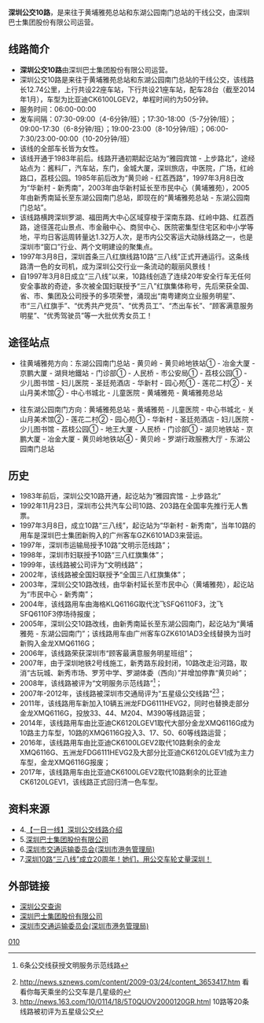{{citecheck|time=2018-01-19T14:09:02+00:00}}
{{Infobox Bus Route
| number=深圳公交10路
| image=[[File:SBG_10_1.jpg|350px]]
| operator=[[深圳巴士集团股份有限公司|深圳巴士集团股份有限公司]] 
| garage=深圳巴士集团股份有限公司公共汽车分公司三八红旗车队
| length=12.74公里
| via=黄贝岭、门诊部、地王大厦、圣廷苑酒店、关山月美术馆、儿童医院 
| time=约50分钟
| start=黄埔雅苑总站
| end=东湖公园南门总站
| level=06:00-00:00
| frequency=07:30-09:00（4-6分钟/班）；<br/>
17:30-18:00（5-7分钟/班）；<br/>
09:00-17:30（6-8分钟/班）；<br/>
19:00-23:00（8-10分钟/班）；<br/>
06:00-7:30/23:00-00:00（10-20分钟/班）
| vehicle=比亚迪客车CK6100LGEV2、CK6120LGEV1
| Fare=无人售票 ¥2
| bgcolor=green
| fontcolor=white
}}
'''深圳公交10路'''，是来往于黄埔雅苑总站和东湖公园南门总站的干线公交，由深圳巴士集团股份有限公司运营。

== 线路简介 ==
*'''深圳公交10路'''由深圳巴士集团股份有限公司运营。
* 深圳公交10路是来往于黄埔雅苑总站和东湖公园南门总站的干线公交，该线路长12.74公里，上行共设22座车站，下行共设21座车站，配车28台（截至2014年1月），车型为比亚迪CK6100LGEV2，单程时间约为50分钟。
* 服务时间：06:00-00:00
* 发车间隔：07:30-09:00（4-6分钟/班）；17:30-18:00（5-7分钟/班）；09:00-17:30（6-8分钟/班）；19:00-23:00（8-10分钟/班）；06:00-7:30/23:00-00:00（10-20分钟/班）
* 该线的全部车长皆为女性。
* 该线开通于1983年前后。线路开通初期起讫站为“雅园宾馆 - 上步路北”，途经站点为：酱料厂，汽车站，东门，金城大厦，深圳旅店，中医院，广场，红岭路口，荔枝公园。1985年前后改为“黄贝岭 - 红荔西路”，1997年3月8日改为“华新村 - 新秀南”，2003年由华新村延长至市民中心（黄埔雅苑），2005年由新秀南延长至东湖公园南门总站，即现在的“黄埔雅苑总站 - 东湖公园南门总站”。
* 该线路横跨深圳罗湖、福田两大中心区域穿梭于深南东路、红岭中路、红荔西路，途径莲花山景点、市金融中心、商贸中心、医院密集型住宅区和中小学等地，平均日客运周转量达1.32万人次，是市内公交客运大动脉线路之一，也是深圳市“窗口”行业、两个文明建设的聚集点。
* 1997年3月8日，深圳首条三八红旗线路10路“三八线”正式开通运行。这条线路清一色的女司机，成为深圳公交行业一条流动的靓丽风景线！
* 自1997年3月8日成立“三八线”以来，10路线创造了连续20年安全行车无任何安全事故的奇迹，多次被全国妇联授予“三八”红旗集体称号，先后荣获全国、省、市、集团及公司授予的多项荣誉，涌现出“南粤建岗立业服务明星”、市“三八红旗手”、“优秀共产党员”、“优秀员工”、“杰出车长”、“顾客满意服务明星”、“优秀驾驶员”等一大批优秀女员工！

==途径站点 ==
*往黄埔雅苑方向：东湖公园南门总站 - 黄贝岭 - 黄贝岭地铁站① - 冶金大厦 - 京鹏大厦 - 湖貝地鐵站 - 门诊部① - 人民桥 - 市公安局① - 荔枝公园① - 少儿图书馆 - 妇儿医院 - 圣廷苑酒店 - 华新村 - 园心苑① - 莲花二村② - 关山月美术馆② - 中心书城北 - 儿童医院 - 黄埔雅苑 - 黄埔雅苑总站

*往东湖公园南门方向：黄埔雅苑总站 - 黄埔雅苑 - 儿童医院 - 中心书城北 - 关山月美术馆② - 莲花二村② - 园心苑① - 华新村 - 圣廷苑酒店 - 妇儿医院 - 少儿图书馆 - 荔枝公园① - 地王大厦 - 人民桥 - 门诊部① - 湖贝地铁站 - 京鹏大厦 - 冶金大厦 - 黄贝岭地铁站④ - 黄贝岭 - 罗湖行政服務大厅 - 东湖公园南门总站

== 历史 ==
* 1983年前后，深圳公交10路开通，起讫站为“雅园宾馆 - 上步路北”
* 1992年11月23日，深圳市公共汽车公司10路、203路在全国率先推行无人售票。
* 1997年3月8日，成立10路“三八线”，起讫站为“华新村 - 新秀南”，当年10路的用车是深圳巴士集团新购入的广州客车GZK6101AD3来营运。
* 1997年，深圳市运输局授予10路“文明示范线路”；
* 1998年，深圳市妇联授予10路“三八红旗集体”；
* 1999年，该线路被公司评为“文明线路”；
* 2002年，该线路被全国妇联授予“全国三八红旗集体”；
* 2003年，深圳公交10路改线，由华新村延长至市民中心（黄埔雅苑），起讫站为“市民中心 - 新秀南”；
* 2004年，该线路用车由海格KLQ6116G取代沈飞SFQ6110F3，沈飞SFQ6110F3停场待报废；
* 2005年，深圳公交10路改线，由新秀南延长至东湖公园南门，起讫站为“黄埔雅苑 - 东湖公园南门”；该线路用车由广州客车GZK6101AD3全线替换为当时新购入金龙XMQ6116G；
* 2006年，该线路荣获深圳市“顾客最满意服务明星班组”；
* 2007年，由于深圳地铁2号线施工，新秀路东段封闭，10路改走沿河路，取消“古玩城、新秀市场、罗芳中学、罗湖体委（西向）”并增加停靠“黄贝岭”；
* 2008年，该线路被评为“文明服务示范线路”<ref>{{cite web |url=http://sztqb.sznews.com/html/2008-08/03/content_284188.htm |title=存档副本 |accessdate=2011年2月5日 |deadurl=yes |archiveurl=https://web.archive.org/web/20090214150508/http://sztqb.sznews.com/html/2008-08/03/content_284188.htm |archivedate=2009年2月14日 |df= }} 6条公交线获授文明服务示范线路</ref>；
* 2007年-2012年，该线路被深圳市交通局评为“五星级公交线路”<ref>http://news.sznews.com/content/2009-03/24/content_3653417.htm {{Wayback|url=http://news.sznews.com/content/2009-03/24/content_3653417.htm |date=20150610225724 }} 看看你每天乘坐的公交车是几星级的</ref><ref>http://news.163.com/10/0114/18/5T0QUOV2000120GR.html {{Wayback|url=http://news.163.com/10/0114/18/5T0QUOV2000120GR.html |date=20190814011731 }} 10路等20条线路被初评为五星级公交</ref>；
* 2011年，该线路用车新加入10辆五洲龙FDG6111HEVG2，同时也替换走部分金龙XMQ6116G，投放33、44、M204、M390等线路运营；
* 2014年，该线路用车由比亚迪CK6120LGEV1取代大部分金龙XMQ6116G成为10路主力车型，10路的XMQ6116G投入3、17、50、60等线路运营；
* 2016年，该线路用车由比亚迪CK6100LGEV2取代10路剩余的金龙XMQ6116G、五洲龙FDG6111HEVG2及大部分比亚迪CK6120LGEV1成为主力车型，金龙XMQ6116G报废；
* 2017年，该线路用车由比亚迪CK6100LGEV2取代10路剩余的比亚迪CK6120LGEV1，该线路正式回归清一色车型。

==资料来源==
{{reflist|2}}
* 4.[http://tieba.baidu.com/p/2873862890/ 【一日一线】深圳公交线路介绍] {{Wayback|url=http://tieba.baidu.com/p/2873862890/ |date=20191221004403 }}
* 5.[https://web.archive.org/web/20181231042845/http://www.szbus.com.cn/ 深圳巴士集团股份有限公司]
* 6.[https://web.archive.org/web/20180319103718/http://www.sztb.gov.cn/ 深圳市交通运输委员会(深圳市港务管理局)]
* 7.[http://mp.weixin.qq.com/s/NPKGBOuZdzekBGZS1awzkg 深圳10路“三八线”成立20周年！她们，用公交车轮丈量深圳！]

== 外部链接 ==
* [http://shenzhen.8684.cn/ 深圳公交查询] {{Wayback|url=http://shenzhen.8684.cn/ |date=20210127221611 }}
* [https://web.archive.org/web/20181231042845/http://www.szbus.com.cn/ 深圳巴士集团股份有限公司]
* [https://web.archive.org/web/20180319103718/http://www.sztb.gov.cn/ 深圳市交通运输委员会(深圳市港务管理局)]

{{深圳公共交通运营者}}
[[Category:深圳公交线路|010]]